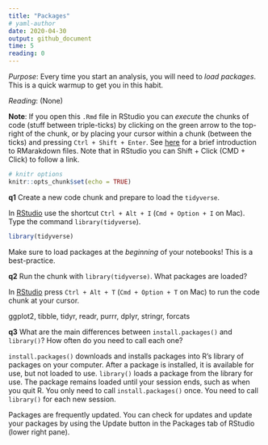 ```yaml
---
title: "Packages"
# yaml-author
date: 2020-04-30
output: github_document
time: 5
reading: 0
---
```


*Purpose*: Every time you start an analysis, you will need to *load packages*.
This is a quick warmup to get you in this habit.

*Reading*: (None)

**Note**: If you open this `.Rmd` file in RStudio you can *execute* the chunks of code (stuff between triple-ticks) by clicking on the green arrow to the top-right of the chunk, or by placing your cursor within a chunk (between the ticks) and pressing `Ctrl + Shift + Enter`. See [here](https://rmarkdown.rstudio.com/authoring_quick_tour.html) for a brief introduction to RMarakdown files. Note that in RStudio you can Shift + Click (CMD + Click) to follow a link.

```r
# knitr options
knitr::opts_chunk$set(echo = TRUE)
```

__q1__ Create a new code chunk and prepare to load the `tidyverse`.

In [RStudio](https://bookdown.org/yihui/rmarkdown/r-code.html) use the shortcut
`Ctrl + Alt + I` (`Cmd + Option + I` on Mac). Type the command
`library(tidyverse`).

<!-- solution-begin -->
```r
library(tidyverse)
```
<!-- solution-end -->

Make sure to load packages at the *beginning* of your notebooks! This is a
best-practice.

__q2__ Run the chunk with `library(tidyverse)`. What packages are loaded?

In
[RStudio](https://support.rstudio.com/hc/en-us/articles/200711853-Keyboard-Shortcuts)
press `Ctrl + Alt + T` (`Cmd + Option + T` on Mac) to run the code chunk at your
cursor.

<!-- solution-begin -->
ggplot2, tibble, tidyr, readr, purrr, dplyr, stringr, forcats
<!-- solution-end -->

__q3__ What are the main differences between `install.packages()` and `library()`? How often do you need to call each one?

<!-- solution-begin -->
`install.packages()` downloads and installs packages into R's library of
packages on your computer. After a package is installed, it is available for
use, but not loaded to use. `library()` loads a package from the library for
use. The package remains loaded until your session ends, such as when you
quit R. You only need to call `install.packages()` once. You need to call
`library()` for each new session.

Packages are frequently updated. You can check for updates and update your
packages by using the Update button in the Packages tab of RStudio (lower
right pane).
<!-- solution-end -->

<!-- include-exit-ticket -->
